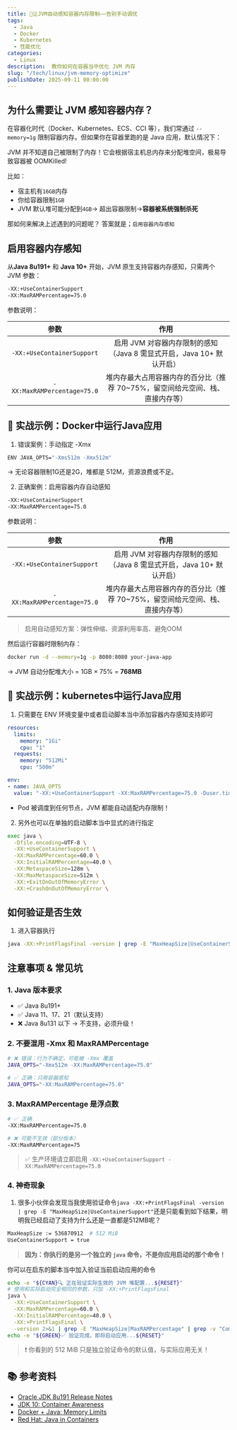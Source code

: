 ```yaml
---
title: 🚀让JVM自动感知容器内存限制——告别手动调优
tags:
  - Java
  - Docker
  - Kubernetes
  - 性能优化    
categories:
  - Linux
description:  教你如何在容器当中优化 JVM 内存
slug: "/tech/linux/jvm-memory-optimize"
publishDate: 2025-09-11 00:00:00
---
```



## 为什么需要让 JVM 感知容器内存？

在容器化时代（Docker、Kubernetes、ECS、CCI 等），我们常通过 `--memory=1g` 限制容器内存。但如果你在容器里跑的是 Java 应用，默认情况下：

<Aside type='caution' title='You should know it!'>JVM 并不知道自己被限制了内存！它会根据宿主机总内存来分配堆空间，极易导致容器被 OOMKilled!</Aside>


比如：
- 宿主机有`16GB`内存
- 你给容器限制`1GB`
- JVM 默认堆可能分配到`4GB`→ 超出容器限制→**容器被系统强制杀死**

那如何来解决上述遇到的问题呢？
答案就是；`启用容器内存感知`


## 启用容器内存感知
从**Java 8u191+** 和 **Java 10+** 开始，JVM 原生支持容器内存感知，只需两个 JVM 参数：
```bash
-XX:+UseContainerSupport
-XX:MaxRAMPercentage=75.0
```
参数说明：

|            参数             |                             作用                             |
| :-------------------------: | :----------------------------------------------------------: |
| `-XX:+UseContainerSupport`  | 启用 JVM 对容器内存限制的感知（Java 8 需显式开启，Java 10+ 默认开启） |
| `-XX:MaxRAMPercentage=75.0` | 堆内存最大占用容器内存的百分比（推荐 70~75%，留空间给元空间、栈、直接内存等） |



## 🐳 实战示例：Docker中运行Java应用

1. 错误案例：手动指定 -Xmx

```bash
ENV JAVA_OPTS="-Xms512m -Xmx512m"
```

→ 无论容器限制1G还是2G，堆都是 512M，资源浪费或不足。

2. 正确案例：启用容器内存自动感知

```bash
-XX:+UseContainerSupport
-XX:MaxRAMPercentage=75.0
```

参数说明：

|            参数             |                             作用                             |
| :-------------------------: | :----------------------------------------------------------: |
| `-XX:+UseContainerSupport`  | 启用 JVM 对容器内存限制的感知（Java 8 需显式开启，Java 10+ 默认开启） |
| `-XX:MaxRAMPercentage=75.0` | 堆内存最大占用容器内存的百分比（推荐 70~75%，留空间给元空间、栈、直接内存等） |

> 启用自动感知方案：弹性伸缩、资源利用率高、避免OOM

然后运行容器时限制内存：

```bash
docker run -d --memory=1g -p 8080:8080 your-java-app
```

→ JVM 自动分配堆大小 = 1GB × 75% = **768MB**

## 🐳 实战示例：kubernetes中运行Java应用

1. 只需要在 ENV 环境变量中或者启动脚本当中添加容器内存感知支持即可

```yaml
resources:
  limits:
    memory: "1Gi"
    cpu: "1"
  requests:
    memory: "512Mi"
    cpu: "500m"

env:
- name: JAVA_OPTS
  value: "-XX:+UseContainerSupport -XX:MaxRAMPercentage=75.0 -Duser.timezone=Asia/Shanghai"
```

- Pod 被调度到任何节点，JVM 都能自动适配内存限制！

2. 另外也可以在单独的启动脚本当中显式的进行指定

```bash
exec java \
  -Dfile.encoding=UTF-8 \
  -XX:+UseContainerSupport \
  -XX:MaxRAMPercentage=60.0 \
  -XX:InitialRAMPercentage=40.0 \
  -XX:MetaspaceSize=128m \
  -XX:MaxMetaspaceSize=512m \
  -XX:+ExitOnOutOfMemoryError \
  -XX:+CrashOnOutOfMemoryError \
```

## 如何验证是否生效

1. 进入容器执行

```bash
java -XX:+PrintFlagsFinal -version | grep -E "MaxHeapSize|UseContainerSupport"
```

## 注意事项 & 常见坑

### 1. Java 版本要求

- ✅ Java 8u191+
- ✅ Java 11、17、21（默认支持）
- ❌ Java 8u131 以下 → 不支持，必须升级！

### 2. 不要混用 -Xmx 和 MaxRAMPercentage

```bash
# ❌ 错误：行为不确定，可能被 -Xmx 覆盖
JAVA_OPTS="-Xmx512m -XX:MaxRAMPercentage=75.0"

# ✅ 正确：只用容器感知
JAVA_OPTS="-XX:MaxRAMPercentage=75.0"
```

### 3. MaxRAMPercentage 是浮点数

```bash
# ✅ 正确
-XX:MaxRAMPercentage=75.0

# ❌ 可能不生效（部分版本）
-XX:MaxRAMPercentage=75
```

> ✅ 生产环境请立即启用 `-XX:+UseContainerSupport -XX:MaxRAMPercentage=75.0` 

### 4. 神奇现象

1. 很多小伙伴会发现当我使用验证命令`java -XX:+PrintFlagsFinal -version | grep -E "MaxHeapSize|UseContainerSupport"`还是只能看到如下结果，明明我已经启动了支持为什么还是一直都是512MB呢？

```bash
MaxHeapSize := 536870912  # 512 MiB
UseContainerSupport = true
```

> **因为：你执行的是另一个独立的 `java` 命令，不是你应用启动的那个命令！**

你可以在启东的脚本当中加入验证当前启动应用的命令

```bash
echo -e "${CYAN}🔍 正在验证实际生效的 JVM 堆配置...${RESET}"
# 使用和实际启动完全相同的参数，只加 -XX:+PrintFlagsFinal
java \
  -XX:+UseContainerSupport \
  -XX:MaxRAMPercentage=60.0 \
  -XX:InitialRAMPercentage=40.0 \
  -XX:+PrintFlagsFinal \
  -version 2>&1 | grep -E "MaxHeapSize|MaxRAMPercentage" | grep -v "CommandLine"
echo -e "${GREEN}✅ 验证完成，即将启动应用...${RESET}"
```

> ❗ 你看到的 512 MiB 只是独立验证命令的默认值，与实际应用无关！ 

## 📚 参考资料

- [Oracle JDK 8u191 Release Notes](https://www.oracle.com/java/technologies/javase/8u191-relnotes.html)
- [JDK 10: Container Awareness](https://openjdk.org/jeps/8146115)
- [Docker + Java: Memory Limits](https://medium.com/@cl4u2/java-containers-and-memory-limits-8b8d00557f5f)
- [Red Hat: Java in Containers](https://developers.redhat.com/blog/2017/03/14/java-inside-docker/)
